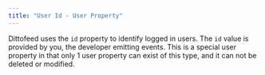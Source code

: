 ```yaml
---
title: "User Id - User Property"
---
```


Dittofeed uses the `id` property to identify logged in users. The `id` value is provided by you, the developer emitting events. This is a special user property in that only 1 user property can exist of this type, and it can not be deleted or modified.